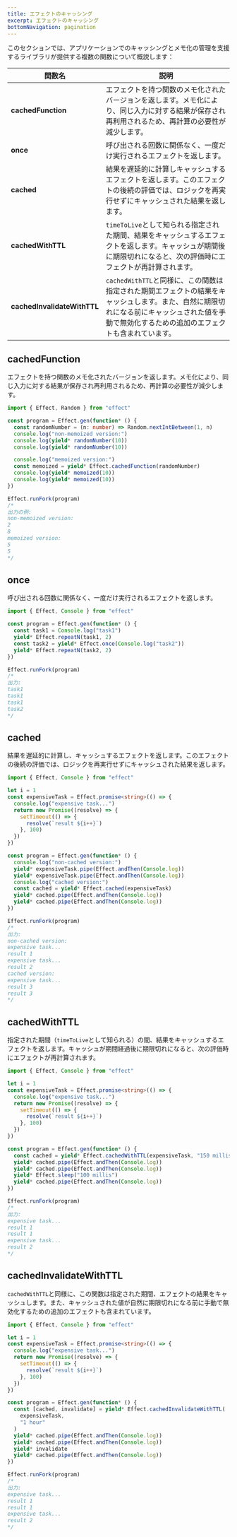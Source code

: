 ```yaml
---
title: エフェクトのキャッシング
excerpt: エフェクトのキャッシング
bottomNavigation: pagination
---
```


このセクションでは、アプリケーションでのキャッシングとメモ化の管理を支援するライブラリが提供する複数の関数について概説します：

| 関数名                      | 説明                                                                                                                                                                                            |
| --------------------------- | ----------------------------------------------------------------------------------------------------------------------------------------------------------------------------------------------- |
| **cachedFunction**          | エフェクトを持つ関数のメモ化されたバージョンを返します。メモ化により、同じ入力に対する結果が保存され再利用されるため、再計算の必要性が減少します。                                              |
| **once**                    | 呼び出される回数に関係なく、一度だけ実行されるエフェクトを返します。                                                                                                                            |
| **cached**                  | 結果を遅延的に計算しキャッシュするエフェクトを返します。このエフェクトの後続の評価では、ロジックを再実行せずにキャッシュされた結果を返します。                                                  |
| **cachedWithTTL**           | `timeToLive`として知られる指定された期間、結果をキャッシュするエフェクトを返します。キャッシュが期間後に期限切れになると、次の評価時にエフェクトが再計算されます。                              |
| **cachedInvalidateWithTTL** | `cachedWithTTL`と同様に、この関数は指定された期間エフェクトの結果をキャッシュします。また、自然に期限切れになる前にキャッシュされた値を手動で無効化するための追加のエフェクトも含まれています。 |

## cachedFunction

エフェクトを持つ関数のメモ化されたバージョンを返します。メモ化により、同じ入力に対する結果が保存され再利用されるため、再計算の必要性が減少します。

```ts twoslash
import { Effect, Random } from "effect"

const program = Effect.gen(function* () {
  const randomNumber = (n: number) => Random.nextIntBetween(1, n)
  console.log("non-memoized version:")
  console.log(yield* randomNumber(10))
  console.log(yield* randomNumber(10))

  console.log("memoized version:")
  const memoized = yield* Effect.cachedFunction(randomNumber)
  console.log(yield* memoized(10))
  console.log(yield* memoized(10))
})

Effect.runFork(program)
/*
出力の例:
non-memoized version:
2
8
memoized version:
5
5
*/
```

## once

呼び出される回数に関係なく、一度だけ実行されるエフェクトを返します。

```ts twoslash
import { Effect, Console } from "effect"

const program = Effect.gen(function* () {
  const task1 = Console.log("task1")
  yield* Effect.repeatN(task1, 2)
  const task2 = yield* Effect.once(Console.log("task2"))
  yield* Effect.repeatN(task2, 2)
})

Effect.runFork(program)
/*
出力:
task1
task1
task1
task2
*/
```

## cached

結果を遅延的に計算し、キャッシュするエフェクトを返します。このエフェクトの後続の評価では、ロジックを再実行せずにキャッシュされた結果を返します。

```ts twoslash
import { Effect, Console } from "effect"

let i = 1
const expensiveTask = Effect.promise<string>(() => {
  console.log("expensive task...")
  return new Promise((resolve) => {
    setTimeout(() => {
      resolve(`result ${i++}`)
    }, 100)
  })
})

const program = Effect.gen(function* () {
  console.log("non-cached version:")
  yield* expensiveTask.pipe(Effect.andThen(Console.log))
  yield* expensiveTask.pipe(Effect.andThen(Console.log))
  console.log("cached version:")
  const cached = yield* Effect.cached(expensiveTask)
  yield* cached.pipe(Effect.andThen(Console.log))
  yield* cached.pipe(Effect.andThen(Console.log))
})

Effect.runFork(program)
/*
出力:
non-cached version:
expensive task...
result 1
expensive task...
result 2
cached version:
expensive task...
result 3
result 3
*/
```

## cachedWithTTL

指定された期間（`timeToLive`として知られる）の間、結果をキャッシュするエフェクトを返します。キャッシュが期間経過後に期限切れになると、次の評価時にエフェクトが再計算されます。

```ts twoslash
import { Effect, Console } from "effect"

let i = 1
const expensiveTask = Effect.promise<string>(() => {
  console.log("expensive task...")
  return new Promise((resolve) => {
    setTimeout(() => {
      resolve(`result ${i++}`)
    }, 100)
  })
})

const program = Effect.gen(function* () {
  const cached = yield* Effect.cachedWithTTL(expensiveTask, "150 millis")
  yield* cached.pipe(Effect.andThen(Console.log))
  yield* cached.pipe(Effect.andThen(Console.log))
  yield* Effect.sleep("100 millis")
  yield* cached.pipe(Effect.andThen(Console.log))
})

Effect.runFork(program)
/*
出力:
expensive task...
result 1
result 1
expensive task...
result 2
*/
```

## cachedInvalidateWithTTL

`cachedWithTTL`と同様に、この関数は指定された期間、エフェクトの結果をキャッシュします。また、キャッシュされた値が自然に期限切れになる前に手動で無効化するための追加のエフェクトも含まれています。

```ts
import { Effect, Console } from "effect"

let i = 1
const expensiveTask = Effect.promise<string>(() => {
  console.log("expensive task...")
  return new Promise((resolve) => {
    setTimeout(() => {
      resolve(`result ${i++}`)
    }, 100)
  })
})

const program = Effect.gen(function* () {
  const [cached, invalidate] = yield* Effect.cachedInvalidateWithTTL(
    expensiveTask,
    "1 hour"
  )
  yield* cached.pipe(Effect.andThen(Console.log))
  yield* cached.pipe(Effect.andThen(Console.log))
  yield* invalidate
  yield* cached.pipe(Effect.andThen(Console.log))
})

Effect.runFork(program)
/*
出力:
expensive task...
result 1
result 1
expensive task...
result 2
*/
```

